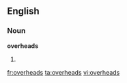 ==English==

===Noun===
'''overheads'''

# {{plural of|[[overhead]]}}

[[fr:overheads]]
[[ta:overheads]]
[[vi:overheads]]